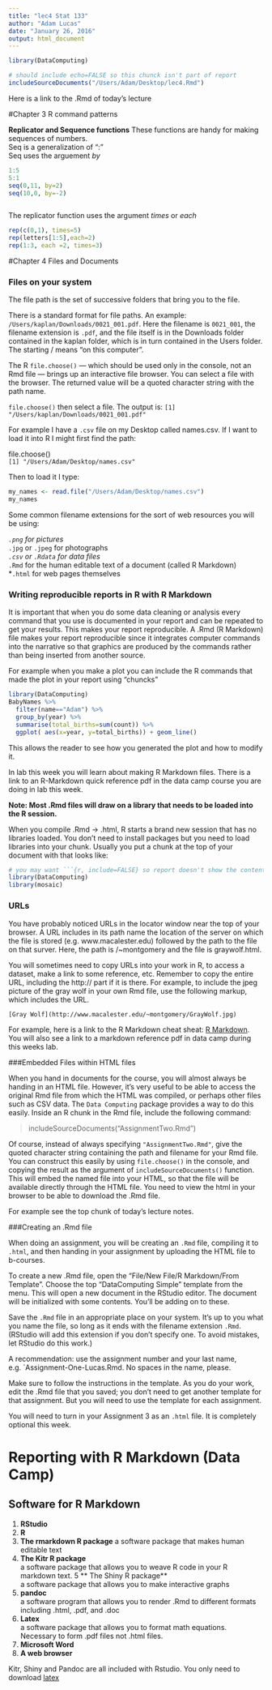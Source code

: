 ```yaml
---
title: "lec4 Stat 133"
author: "Adam Lucas"
date: "January 26, 2016"
output: html_document
---
```

```r
library(DataComputing)
```



```r
# should include echo=FALSE so this chunck isn't part of report
includeSourceDocuments("/Users/Adam/Desktop/lec4.Rmd")
```

Here is a link to the .Rmd of today's lecture

#Chapter 3 R command patterns



**Replicator and Sequence functions**
These functions are handy for making sequences of numbers.  
Seq is a generalization of ":"  
Seq uses the arguement *by*  
```r
1:5
5:1
seq(0,11, by=2)
seq(10,0, by=-2)
```
```r

```

The replicator function uses the argument *times* or *each*  
```r
rep(c(0,1), times=5)
rep(letters[1:5],each=2)
rep(1:3, each =2, times=3)
```

#Chapter 4 Files and Documents  

### Files on your system 

The file path is the set of successive folders that bring you to the file.

There is a standard format for file paths. An example: `/Users/kaplan/Downloads/0021_001.pdf`. Here the filename is `0021_001`, the filename extension is `.pdf`, and the file itself is in the Downloads folder contained in the kaplan folder, which is in turn contained in the Users folder. The starting / means “on this computer”.

The R `file.choose()` — which should be used only in the console, not an Rmd file — brings up an interactive file browser. You can select a file with the browser. The returned value will be a quoted character string with the path name.

`file.choose()` then select a file. The output is:
`[1] "/Users/kaplan/Downloads/0021_001.pdf"`

For example I have a `.csv` file on my Desktop called names.csv. If I want to load it into R I might first find the path:

file.choose()  
`[1] "/Users/Adam/Desktop/names.csv"`

Then to load it I type:  
```r
my_names <- read.file("/Users/Adam/Desktop/names.csv")
my_names
```

Some common filename extensions for the sort of web resources you will be using:

*`.png` for pictures  
*`.jpg` or `.jpeg` for photographs  
*`.csv` or `.Rdata` for data files  
*`.Rmd` for the human editable text of a document (called R Markdown)  
*`.html` for web pages themselves  




### Writing reproducible reports in R with R Markdown
It is important that when you do some data cleaning or analysis every command that you use is documented in your report and can be repeated to get your results. This makes your report reproducible. A .Rmd (R Markdown) file makes your report reproducible since it integrates computer commands into the narrative so that graphics are produced by the commands rather than being inserted from another source. 

For example when you make a plot you can include the R commands that made the plot in your report using "chuncks"

```r
library(DataComputing)
BabyNames %>%
  filter(name=="Adam") %>%
  group_by(year) %>%
  summarise(total_births=sum(count)) %>%
  ggplot( aes(x=year, y=total_births)) + geom_line()
```

This allows the reader to see how you generated the plot and how to modify it.

In lab this week you will learn about making R Markdown files. There is a link to an R-Markdown quick reference pdf in the data camp course you are doing in lab this week.

 **Note: Most .Rmd files will draw on a library that needs to be loaded into the R session.**

When you compile .Rmd -> .html, R starts a brand new session that has no libraries loaded. You don't need to install packages but you need to load libraries into your chunk. Usually you put a chunk at the top of your document with that looks like:
```r
# you may want ```{r, include=FALSE} so report doesn't show the contents of this chunk in your output file
library(DataComputing)
library(mosaic)
```

### URLs

You have probably noticed URLs in the locator window near the top of your browser.
A URL includes in its path name the location of the server on which the file is stored (e.g. www.macalester.edu) followed by the path to the file on that surver. Here, the path is /~montgomery and the file is graywolf.html.

You will sometimes need to copy URLs into your work in R, to access a dataset, make a link to some reference, etc. Remember to copy the entire URL, including the http:// part if it is there. For example, to include the jpeg picture of the gray wolf in your own Rmd file, use the following markup, which includes the URL.

`[Gray Wolf](http://www.macalester.edu/~montgomery/GrayWolf.jpg)`  

For example, here is a link to the R Markdown cheat sheat:
[R Markdown](http://rmarkdown.rstudio.com/authoring_basics.html). You will also see a link to a markdown reference pdf in data camp during this weeks lab.





###Embedded Files within HTML files

When you hand in documents for the course, you will almost always be handing in an HTML file. However, it’s very useful to be able to access the original Rmd file from which the HTML was compiled, or perhaps other files such as CSV data. The `Data Computing` package
provides a way to do this easily. Inside an R chunk in the Rmd file, include the following command:

> includeSourceDocuments("AssignmentTwo.Rmd")

Of course, instead of always specifying `"AssignmentTwo.Rmd"`, give the quoted character string containing the path and filename for your Rmd file. You can construct this easily by using `file.choose()` in the console, and copying the result as the argument of `includeSourceDocuments()` function. This will embed the named file into your HTML, so that the file will be available directly through the HTML file. You need to view the html in your browser to be able to download the .Rmd file.

For example see the top chunk of today's lecture notes.

###Creating an .Rmd file

When doing an assignment, you will be creating an `.Rmd` file, compiling it to `.html`, and then handing in your assignment by uploading the HTML file to b-courses. 

To create a new .Rmd file, open the “File/New File/R Markdown/From Template”. Choose the top “DataComputing Simple” template from the menu. This will open a new document in the RStudio editor. The document will be initialized with some contents. You’ll be adding on to these.

Save the `.Rmd` file in an appropriate place on your system. It’s up to you what you name the file, so long as it ends with the filename extension `.Rmd`. (RStudio will add this extension if you don’t specify one. To avoid mistakes, let RStudio do this work.)

A recommendation: use the assignment number and your last name, e.g. `Assignment-One-Lucas.Rmd. No spaces in the name, please.

Make sure to follow the instructions in the template. As you do your work, edit the .Rmd file that you saved; you don’t need to get another template for that assignment. But you will need to use the template for each assignment.

You will need to turn in your Assignment 3 as an `.html` file. It is completely optional this week.


# Reporting with R Markdown (Data Camp)

## Software for R Markdown

1. **RStudio**  
2. **R**  
3. **The rmarkdown R package**
a software package that makes human editable text
4. **The Kitr R package**  
a software package that allows you to weave R code in your R markdown text.
5 ** The Shiny R package**  
a software package that allows you to make interactive graphs
7. **pandoc**   
 a software program that allows you to render .Rmd to different formats including .html, .pdf, and .doc
8. **Latex**  
a software package that allows you to format math equations. Necessary to form .pdf files not .html files.
9. **Microsoft Word**
10. **A web browser**


Kitr, Shiny and Pandoc are all included with Rstudio. You only need to download [latex](http://latex-project.org/ftp.html)